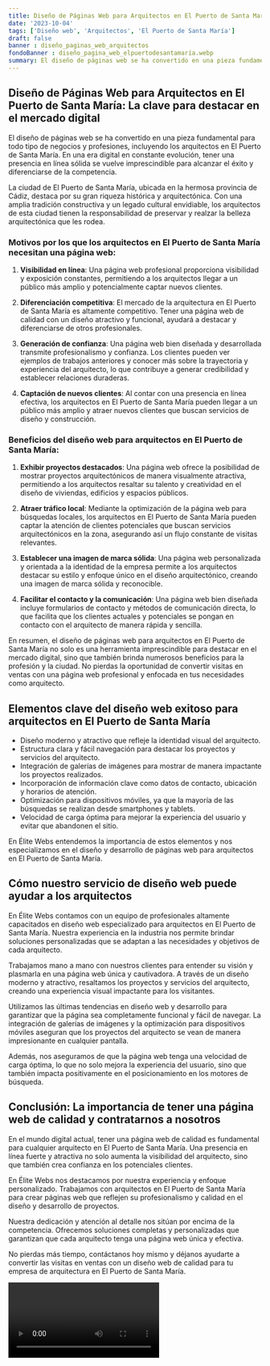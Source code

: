 ```yaml
---
title: Diseño de Páginas Web para Arquitectos en El Puerto de Santa María
date: '2023-10-04'
tags: ['Diseño web', 'Arquitectos', 'El Puerto de Santa María']
draft: false
banner : diseño_paginas_web_arquitectos
fondoBanner : diseño_pagina_web_elpuertodesantamaría.webp
summary: El diseño de páginas web se ha convertido en una pieza fundamental para todo tipo de negocios y profesiones, incluyendo los arquitectos en El Puerto de Santa María. En una era digital en constante evolución, tener una presencia en línea sólida se vuelve imprescindible para alcanzar el éxito y diferenciarse de la competencia.
---
```


## Diseño de Páginas Web para Arquitectos en El Puerto de Santa María: La clave para destacar en el mercado digital

El diseño de páginas web se ha convertido en una pieza fundamental para todo tipo de negocios y profesiones, incluyendo los arquitectos en El Puerto de Santa María. En una era digital en constante evolución, tener una presencia en línea sólida se vuelve imprescindible para alcanzar el éxito y diferenciarse de la competencia.

La ciudad de El Puerto de Santa María, ubicada en la hermosa provincia de Cádiz, destaca por su gran riqueza histórica y arquitectónica. Con una amplia tradición constructiva y un legado cultural envidiable, los arquitectos de esta ciudad tienen la responsabilidad de preservar y realzar la belleza arquitectónica que les rodea.

### Motivos por los que los arquitectos en El Puerto de Santa María necesitan una página web:

1. **Visibilidad en línea**: Una página web profesional proporciona visibilidad y exposición constantes, permitiendo a los arquitectos llegar a un público más amplio y potencialmente captar nuevos clientes.

2. **Diferenciación competitiva**: El mercado de la arquitectura en El Puerto de Santa María es altamente competitivo. Tener una página web de calidad con un diseño atractivo y funcional, ayudará a destacar y diferenciarse de otros profesionales.

3. **Generación de confianza**: Una página web bien diseñada y desarrollada transmite profesionalismo y confianza. Los clientes pueden ver ejemplos de trabajos anteriores y conocer más sobre la trayectoria y experiencia del arquitecto, lo que contribuye a generar credibilidad y establecer relaciones duraderas.

4. **Captación de nuevos clientes**: Al contar con una presencia en línea efectiva, los arquitectos en El Puerto de Santa María pueden llegar a un público más amplio y atraer nuevos clientes que buscan servicios de diseño y construcción.

### Beneficios del diseño web para arquitectos en El Puerto de Santa María:

1. **Exhibir proyectos destacados**: Una página web ofrece la posibilidad de mostrar proyectos arquitectónicos de manera visualmente atractiva, permitiendo a los arquitectos resaltar su talento y creatividad en el diseño de viviendas, edificios y espacios públicos.

2. **Atraer tráfico local**: Mediante la optimización de la página web para búsquedas locales, los arquitectos en El Puerto de Santa María pueden captar la atención de clientes potenciales que buscan servicios arquitectónicos en la zona, asegurando así un flujo constante de visitas relevantes.

3. **Establecer una imagen de marca sólida**: Una página web personalizada y orientada a la identidad de la empresa permite a los arquitectos destacar su estilo y enfoque único en el diseño arquitectónico, creando una imagen de marca sólida y reconocible.

4. **Facilitar el contacto y la comunicación**: Una página web bien diseñada incluye formularios de contacto y métodos de comunicación directa, lo que facilita que los clientes actuales y potenciales se pongan en contacto con el arquitecto de manera rápida y sencilla.

En resumen, el diseño de páginas web para arquitectos en El Puerto de Santa María no solo es una herramienta imprescindible para destacar en el mercado digital, sino que también brinda numerosos beneficios para la profesión y la ciudad. No pierdas la oportunidad de convertir visitas en ventas con una página web profesional y enfocada en tus necesidades como arquitecto.

<GifSeo />

<Cta />

## Elementos clave del diseño web exitoso para arquitectos en El Puerto de Santa María

- Diseño moderno y atractivo que refleje la identidad visual del arquitecto.
- Estructura clara y fácil navegación para destacar los proyectos y servicios del arquitecto.
- Integración de galerías de imágenes para mostrar de manera impactante los proyectos realizados.
- Incorporación de información clave como datos de contacto, ubicación y horarios de atención.
- Optimización para dispositivos móviles, ya que la mayoría de las búsquedas se realizan desde smartphones y tablets.
- Velocidad de carga óptima para mejorar la experiencia del usuario y evitar que abandonen el sitio.

En Élite Webs entendemos la importancia de estos elementos y nos especializamos en el diseño y desarrollo de páginas web para arquitectos en El Puerto de Santa María.

## Cómo nuestro servicio de diseño web puede ayudar a los arquitectos

En Élite Webs contamos con un equipo de profesionales altamente capacitados en diseño web especializado para arquitectos en El Puerto de Santa María. Nuestra experiencia en la industria nos permite brindar soluciones personalizadas que se adaptan a las necesidades y objetivos de cada arquitecto.

Trabajamos mano a mano con nuestros clientes para entender su visión y plasmarla en una página web única y cautivadora. A través de un diseño moderno y atractivo, resaltamos los proyectos y servicios del arquitecto, creando una experiencia visual impactante para los visitantes.

Utilizamos las últimas tendencias en diseño web y desarrollo para garantizar que la página sea completamente funcional y fácil de navegar. La integración de galerías de imágenes y la optimización para dispositivos móviles aseguran que los proyectos del arquitecto se vean de manera impresionante en cualquier pantalla.

Además, nos aseguramos de que la página web tenga una velocidad de carga óptima, lo que no solo mejora la experiencia del usuario, sino que también impacta positivamente en el posicionamiento en los motores de búsqueda.

## Conclusión: La importancia de tener una página web de calidad y contratarnos a nosotros

En el mundo digital actual, tener una página web de calidad es fundamental para cualquier arquitecto en El Puerto de Santa María. Una presencia en línea fuerte y atractiva no solo aumenta la visibilidad del arquitecto, sino que también crea confianza en los potenciales clientes.

En Élite Webs nos destacamos por nuestra experiencia y enfoque personalizado. Trabajamos con arquitectos en El Puerto de Santa María para crear páginas web que reflejen su profesionalismo y calidad en el diseño y desarrollo de proyectos.

Nuestra dedicación y atención al detalle nos sitúan por encima de la competencia. Ofrecemos soluciones completas y personalizadas que garantizan que cada arquitecto tenga una página web única y efectiva.

No pierdas más tiempo, contáctanos hoy mismo y déjanos ayudarte a convertir las visitas en ventas con un diseño web de calidad para tu empresa de arquitectura en El Puerto de Santa María.

<Video />

<CtaBot job='Arquitectos' city='El Puerto de Santa María'/>

<Gmaps query='El Puerto de Santa María+españa+maps' />